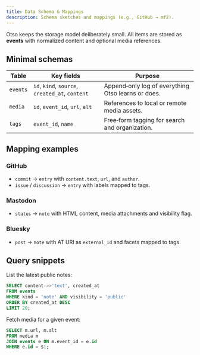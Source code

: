 ```yaml
---
title: Data Schema & Mappings
description: Schema sketches and mappings (e.g., GitHub → mf2).
---
```


Otso keeps the storage model deliberately small. All items are stored as **events** with normalized content and optional media references.

## Minimal schemas

| Table | Key fields | Purpose |
| ----- | ---------- | ------- |
| `events` | `id`, `kind`, `source`, `created_at`, `content` | Append‑only log of everything Otso learns or does. |
| `media` | `id`, `event_id`, `url`, `alt` | References to local or remote media assets. |
| `tags` | `event_id`, `name` | Free‑form tagging for search and organization. |

## Mapping examples

### GitHub

- `commit` → `entry` with `content.text`, `url`, and `author`.
- `issue` / `discussion` → `entry` with labels mapped to tags.

### Mastodon

- `status` → `note` with HTML content, media attachments and visibility flag.

### Bluesky

- `post` → `note` with AT URI as `external_id` and facets mapped to tags.

## Query snippets

List the latest public notes:

```sql
SELECT content->>'text', created_at
FROM events
WHERE kind = 'note' AND visibility = 'public'
ORDER BY created_at DESC
LIMIT 20;
```

Fetch media for a given event:

```sql
SELECT m.url, m.alt
FROM media m
JOIN events e ON m.event_id = e.id
WHERE e.id = $1;
```

